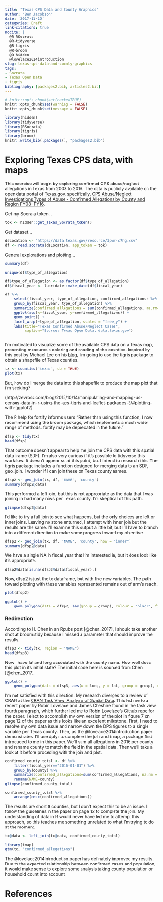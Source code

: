 ```yaml
---
title: "Texas CPS Data and County Graphics"
author: "Ben Jacobson"
date: '2017-11-25'
categories: Draft
link-citations: true
nocite: |
  @R-RSocrata
  @R-tidyverse
  @R-tigris
  @R-broom
  @R-hidden
  @lovelace2014introduction
slug: texas-cps-data-and-county-graphics
tags:
- Socrata
- Texas Open Data
- tigris
bibliography: [packages2.bib, articles2.bib]
---
```

```r
# knitr::opts_chunk$set(cache=TRUE)
knitr::opts_chunk$set(warning = FALSE)
knitr::opts_chunk$set(message = FALSE)
```

```r
library(hidden)
library(tidyverse)
library(RSocrata)
library(tigris)
library(broom)
knitr::write_bib(.packages(), "packages2.bib") 
```

# Exploring Texas CPS data, with maps

This exercise will begin by exploring confirmed CPS abuse/neglect allegations in Texas from 2008 to 2016. The data is publicly available on the open data portal of [Texas.gov](https://data.texas.gov/), specifically, [CPS Abuse/Neglect Investigations Types of Abuse - Confirmed Allegations by County and Region FY08- FY16](https://data.texas.gov/Social-Services/CPS-Abuse-Neglect-Investigations-Types-of-Abuse-Co/9qeb-ewj9).  

Get my Socrata token...
```r
tok <- hidden::get_Texas_Socrata_token()
```

Get dataset... 
```r
dsLocation <- "https://data.texas.gov/resource/3pwr-c7hg.csv"
df <- read.socrata(dsLocation, app_token = tok)
```

General explorations and plotting...
```r
summary(df)
```

```r
unique(df$type_of_allegation)
```

```r
df$type_of_allegation <- as.factor(df$type_of_allegation)
df$fiscal_year <- lubridate::make_date(df$fiscal_year)
```

```r
df %>%
    select(fiscal_year, type_of_allegation, confirmed_allegations) %>%
    group_by(fiscal_year, type_of_allegation) %>%
    summarize(confirmed_allegations = sum(confirmed_allegations, na.rm=TRUE)) %>%
    ggplot(aes(x=fiscal_year, y=confirmed_allegations)) +
    geom_point() + 
    facet_wrap(~type_of_allegation, scales = "free_y") +
    labs(title="Texas Confirmed Abuse/Neglect Cases",
         caption="Source: Texas Open Data, data.texas.gov")
    
```



I'm motivated to visualize some of the available CPS data on a Texas map, presenting measures a coloring and shading of the counties. Inspired by this post by Michael Lee on his [blog](http://www.mikelee.co/posts/), I'm going to use the tigris package to obtain a shapefile of Texas counties.

```r
tx <- counties("texas", cb = TRUE)
plot(tx)
```


But, how do I merge the data into this shapefile to produce the map plot that I'm seeking?

(http://zevross.com/blog/2015/10/14/manipulating-and-mapping-us-census-data-in-r-using-the-acs-tigris-and-leaflet-packages-3/#plotting-with-ggplot2)

The R help for fortify informs users "Rather than using this function, I now recommend using the broom package, which implements a much wider range of methods. fortify may be deprecated in the future."

```r
dfsp <- tidy(tx)
head(dfsp)
```

That outcome doesn't appear to help me join the CPS data with this spatial data frame (SDF). I'm also very curious if it's possible to tidyverse this workflow. It doesn't appear so at this point, but I intend to research this. The tigris package includes a function designed for merging data to an SDF, geo_join. I wonder if I can join these on Texas county names.
```r
dfsp2 <- geo_join(tx, df, 'NAME', 'county')
summary(dfsp2@data)
```

This performed a left join, but this is not appropriate as the data that I was joining in had many rows per Texas county. I'm skeptical of this path.
```r
glimpse(dfsp2@data)
```
I'd like to try a full join to see what happens, but the only choices are left or inner joins. Leaving no stone unturned, I attempt with inner join but the results are the same. I'll examine this output a little bit, but I'll have to branch into a different direction to make some progress toward my objective.
```r
dfsp2 <- geo_join(tx, df, 'NAME', 'county', how = "inner")
summary(dfsp2@data)
```
We have a single NA in fiscal_year that I'm interested in, but it does look like it's appropriate.
```r
dfsp2@data[is.na(dfsp2@data$fiscal_year),]
```

Now, dfsp2 is just the tx dataframe, but with five new variables. The path toward plotting with these variables represented remains out of arm's reach.
```r
plot(dfsp2)
```

```r
ggplot() + 
    geom_polygon(data = dfsp2, aes(group = group), colour = "black", fill = NA)
```
### Redirection
According to H. Chen in an Rpubs post [@chen_2017], I should take another shot at broom::tidy because I missed a parameter that should improve the results.
```r
dfsp3 <- tidy(tx, region = "NAME")
head(dfsp3)
```

Now I have lat and long associated with the county name. How well does this plot in its initial state? The initial code here is sourced from Chen [@chen_2017]. 
```r
ggplot() + 
    geom_polygon(data = dfsp3, aes(x = long, y = lat, group = group), colour = "black", fill = NA)
```

I'm not satisfied with this direction. My research diverges to a review of CRAN at the [CRAN Task View: Analysis of Spatial Data](https://cran.r-project.org/view=Spatial). This led me to a recent paper by Robin Lovelace and James Cheshire found in the task view fourth paragraph, which further led me to Robin Lovelace's [Github repo](https://github.com/Robinlovelace/Creating-maps-in-R) for the paper. 
I elect to accomplish my own version of the plot in figure 7 on page 12 of the paper as this looks like an excellent milestone. First, I need to resolve my own data issue and narrow down the DPS figures to a single variable per Texas county. Then, as the @lovelace2014introduction paper demonstrates, I'll use dplyr to complete the join and tmap, a package first introduced to me in this paper. We'll sum all allegations in 2016 per county and rename county to match the field in the spatial data. Then we'll take a look at it before proceding with the join and plot.

```r
confirmed_county_total <- df %>%
    filter(fiscal_year=="2016-01-01") %>%
    group_by(county) %>%
    summarize(confirmed_allegations=sum(confirmed_allegations, na.rm = TRUE)) %>%
    rename(NAME=county)
glimpse(confirmed_county_total)
```
```r
confirmed_county_total %>%
    arrange(desc(confirmed_allegations)) 
```

The results are short 9 counties, but I don't expect this to be an issue. I follow the guidelines in the paper on page 12 to complete the join. My understanding of data in R would never have led me to attempt this approach, so this teaches me something unrelated to what I'm trying to do at the moment.
```r
tx@data <- left_join(tx@data, confirmed_county_total)
```

```r
library(tmap)
qtm(tx, "confirmed_allegations") 
```

The @lovelace2014introduction paper has definately improved my results. Due to the expected relationship between confirmed cases and population, it would make sense to explore some analysis taking county population or household count into account.


# References  
